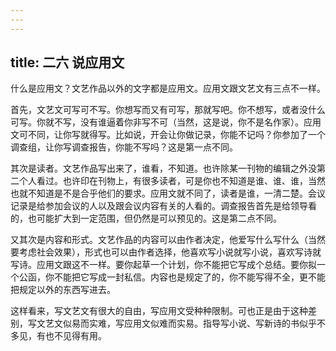 ```yaml
---
---
---
```

title: 二六 说应用文
---






什么是应用文？文艺作品以外的文字都是应用文。应用文跟文艺文有三点不一样。

首先，文艺文可写可不写。你想写而又有可写，那就写吧。你不想写，或者没什么可写。你就不写，没有谁逼着你非写不可（当然，这是说，你不是名作家）。应用文可不同，让你写就得写。比如说，开会让你做记录，你能不记吗？你参加了一个调查组，让你写调查报告，你能不写吗？这是第一点不同。

其次是读者。文艺作品写出来了，谁看，不知道。也许除某一刊物的编辑之外没第二个人看过。也许印在刊物上，有很多读者，可是你也不知道是谁、谁、谁，当然也就不知道是不是合乎他们的要求。应用文就不同了，读者是谁，一清二楚。会议记录是给参加会议的人以及跟会议内容有关的人看的。调查报告首先是给领导看的，也可能扩大到一定范围，但仍然是可以预见的。这是第二点不同。

又其次是内容和形式。文艺作品的内容可以由作者决定，他爱写什么写什么（当然要考虑社会效果），形式也可以由作者选择，他喜欢写小说就写小说，喜欢写诗就写诗。应用文跟这不一样。要你起草一个计划，你不能把它写成个总结。要你拟一个公函，你不能把它写成一封私信。内容也是规定了的，你不能写得不全，更不能把规定以外的东西写进去。

这样看来，写文艺文有很大的自由，写应用文受种种限制。可也正是由于这种差别，写文艺文似易而实难，写应用文似难而实易。指导写小说、写新诗的书似乎不多见，有也不见得有用。